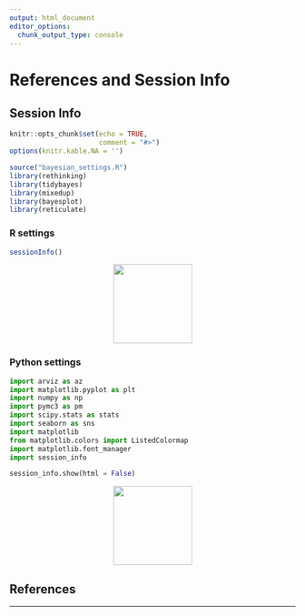 ```yaml
---
output: html_document
editor_options:
  chunk_output_type: console
---
```

# References and Session Info

## Session Info

```r
knitr::opts_chunk$set(echo = TRUE,
                      comment = "#>")
options(knitr.kable.NA = '')

source("bayesian_settings.R")
library(rethinking)
library(tidybayes)
library(mixedup)
library(bayesplot)
library(reticulate)
```

### R settings

```r
sessionInfo()
```

<center>
<img src='img/Rlogo.svg' width='139' />
</center>

### Python settings

```python
import arviz as az
import matplotlib.pyplot as plt
import numpy as np
import pymc3 as pm
import scipy.stats as stats
import seaborn as sns
import matplotlib
from matplotlib.colors import ListedColormap
import matplotlib.font_manager
import session_info

session_info.show(html = False)
```

<center>
<img src='img/python_logo.svg' align='center' width='139' />
</center>

## References

<div id="refs"></div>


---

